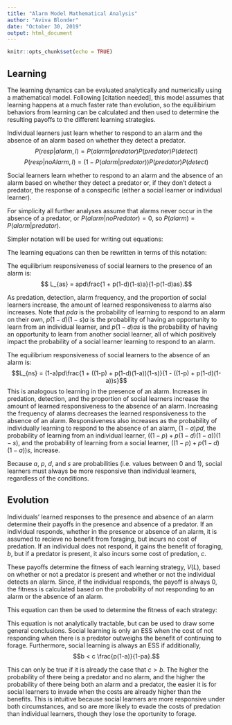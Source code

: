 ```yaml
---
title: "Alarm Model Mathematical Analysis"
author: "Aviva Blonder"
date: "October 30, 2019"
output: html_document
---
```


```r
knitr::opts_chunk$set(echo = TRUE)
```

\usepackage{amsmath}

## Learning

The learning dynamics can be evaluated analytically and numerically using a mathematical model. Following [citation needed], this model assumes that learning happens at a much faster rate than evolution, so the equilibirium behaviors from learning can be calculated and then used to determine the resulting payoffs to the different learning strategies.

Individual learners just learn whether to respond to an alarm and the absence of an alarm based on whether they detect a predator.
$$ P(resp|alarm,I) = P(alarm|predator)P(predator)P(detect) $$
$$ P(resp|noAlarm,I) = (1-P(alarm|predator))P(predator)P(detect) $$

Social learners learn whether to respond to an alarm and the absence of an alarm based on whether they detect a predator or, if they don't detect a predator, the response of a conspecific (either a social learner or individual learner).
\begin{align*}
    P(response|alarm,S,t+1) = & P(alarm|predator)P(predator)P(detect) \\
    & + (1-P(predator))P(alarm|noPredator)P(I)P(response|alarm,I) \\
    & + P(predator)(1-P(detect))P(alarm|predator)P(I)P(response|alarm,I) \\
    & + (1-P(predator))P(alarm|noPredator)P(S)P(response|alarm,S,t) \\
    & + P(predator)(1-P(detect))P(alarm|predator)P(S)P(response|alarm,S,t)
\end{align*}

\begin{align*}
    P(response|noAlarm,S,t+1) = &  (1-P(alarm|predator))P(predator)P(detect) \\
    & + (1-P(predator))(1-P(alarm|noPredator))P(I)P(response|noAlarm,I) \\
    & + P(predator)(1-P(detect))(1-P(alarm|predator))P(I)P(response|noAlarm,I) \\
    & + (1-P(predator))(1-P(alarm|noPredator))P(S)P(response|noAlarm,S,t) \\
    & + P(predator)(1-P(detect))(1-P(alarm|predator))P(S)P(response|noAlarm,S,t)
\end{align*}

For simplicity all further analyses assume that alarms never occur in the absence of a predator, or $P(alarm|noPredator) = 0$, so $P(alarm) = P(alarm|predator)$.

Simpler notation will be used for writing out equations:
\begin{align*}
    p & = probability \ of \ a \ predator \ being \ present \\
    a & = probability \ of \ alarm \\
    d & = probability \ of \ detecting \ a \ predator \ if \ present \\
    s & = proportion \ of \ social \ learners \\
    L_{a/n,l} & = learned \ response \ to \ an \ alarm/no \ alarm \ for \ learning \ type \ l \\
\end{align*}

The learning equations can then be rewritten in terms of this notation:
\begin{align*}
    L_{ai} & = apd \\
    L_{ni} & = (1-a)pd \\
    L_{as}' & = apd + p(1-d)a ((1-s)L_{ai}+sL_{as}) \\
    & = apd + p(1-d)a ((1-s)apd+sL_{as}) \\
    L_{ns}' & = (1-a)pd + ((1-p) + p(1-d)(1-a))((1-s)L_{ni} + sL_{ns}) \\
    & = (1-a)pd + ((1-p) + p(1-d)(1-a))((1-s)(1-a)pd + sL_{ns})
\end{align*}

The equilibrium responsiveness of social learners to the presence of an alarm is:
$$ L_{as} = apd\frac{1 + p(1-d)(1-s)a}{1-p(1-d)as}.$$

As predation, detection, alarm frequency, and the proportion of social learners increase, the amount of learned responsiveness to alarms also increases. Note that $pda$ is the probability of learning to respond to an alarm on their own, $p(1-d)(1-s)a$ is the probability of having an opportunity to learn from an individual learner, and $p(1-d)as$ is the probability of having an opportunity to learn from another social learner, all of which positively impact the probability of a social learner learning to respond to an alarm.

The equilibrium responsiveness of social learners to the absence of an alarm is:
$$L_{ns} = (1-a)pd\frac{1 + ((1-p) + p(1-d)(1-a))(1-s)}{1 - ((1-p) + p(1-d)(1-a))s}$$
This is analogous to learning in the presence of an alarm. Increases in predation, detection, and the proportion of social learners increase the amount of learned responsiveness to the absence of an alarm. Increasing the frequency of alarms decreases the learned responsiveness to the absence of an alarm. Responsiveness also increases as the probability of individually learning to respond to the absence of an alarm, $(1-a)pd$, the probability of learning from an individual learner, $((1-p) + p(1-d)(1-a))(1-s)$, and the probability of learning from a social learner, $((1-p) + p(1-d)(1-a))s$, increase.

Because $a$, $p$, $d$, and $s$ are probabilities (i.e. values between 0 and 1), social learners must always be more responsive than individual learners, regardless of the conditions.

## Evolution

Individuals' learned responses to the presence and absence of an alarm determine their payoffs in the presence and absence of a predator. If an individual responds, whether in the presence or absence of an alarm, it is assumed to recieve no benefit from foraging, but incurs no cost of predation. If an individual does not respond, it gains the benefit of foraging, $b$, but if a predator is present, it also incurs some cost of predation, $c$.

These payoffs determine the fitness of each learning strategy, $V(L)$, based on whether or not a predator is present and whether or not the individual detects an alarm. Since, if the individual responds, the payoff is always 0, the fitness is calculated based on the probability of not responding to an alarm or the absence of an alarm.
\begin{align*}
    V(L) = & P(alarm|predator)P(predator)(1-P(resp|alarm,L))(benefit-cost) \\
    & + P(alarm|noPredator)(1-P(predator))(1-P(resp|alarm,L))*benefit \\
    & + (1-P(alarm|predator))P(predator)(1-P(resp|noAlarm,L)(benefit-cost) \\
    & + (1-P(alarm|noPredator)(1-P(predator))(1-P(resp|noAlarm,L))*benefit
\end{align*}

This equation can then be used to determine the fitness of each strategy:

\begin{align*}
    V(S) = & ap(1-pda\frac{1 + p(1-d)(1-s)a}{1-p(1-d)as})(b-c) \\ & + (p(1-a)(b-c)+(1-p)b)(1-(1-a)pd\frac{1 + ((1-p) + p(1-d)(1-a))(1-s)}{1 - ((1-p) + p(1-d)(1-a))s}) \\
    \\
    V(I) = & ap(1-apd)(b-c) + (p(1-a)(b-c) + (1-p)b)(1-(1-a)pd).
\end{align*}

This equation is not analytically tractable, but can be used to draw some general conclusions. Social learning is only an ESS when the cost of not responding when there is a predator outweighs the benefit of continuing to forage. Furthermore, social learning is always an ESS if additionally, $$b < c \frac{p(1-a)}{1-pa}.$$

This can only be true if it is already the case that $c > b$. The higher the probability of there being a predator and no alarm, and the higher the probability of there being both an alarm and a predator, the easier it is for social learners to invade when the costs are already higher than the benefits. This is intuitive because social learners are more responsive under both circumstances, and so are more likely to evade the costs of predation than individual learners, though they lose the oportunity to forage.